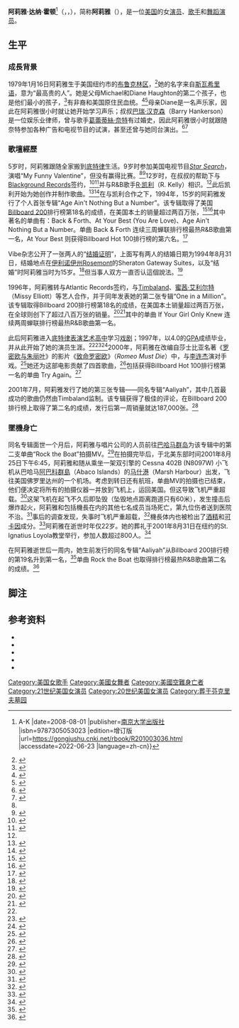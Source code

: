 {{Redirect|阿莉雅}}
{{Expand language|1=en|status=yes|time=2022-06-25T03:30:10+00:00}}
{{Infobox person
| name                = 阿莉雅<br/>Aaliyah
| image               = Aaliyah in blue.jpg
| image_size          = 230px
| landscape           = <!-- yes, if wide image, otherwise leave blank -->
| alt                 = 
| caption             = 
| birth_name          = Aaliyah Dana Haughton
| native_name         = 
| native_name_lang    = 
| alias               = <!--This field is for official stage names, NOT nicknames.-->
| birth_date          = {{Birth date|1979|1|16}}
| spouse       = {{marriage|[[劳·凯利|劳·凯利]]|1994|1995|reason=divorced}}
| birth_place         = {{USA}}[[纽约州|纽约州]][[纽约市|纽约市]][[布鲁克林区|布鲁克林区]]
| home_town           = {{USA}}[[密歇根州|密歇根州]][[底特律|底特律]]
| death_date          = {{Death date and age|2001|8|25|1979|1|16}}
| death_place         = {{BHS}}[[阿巴科群岛|阿巴科群岛]]
| death_cause         = [[坠机|坠机]]
| resting_place       = [[美国|美国]][[纽约州|纽约州]][[威斯特彻斯特郡|威斯特彻斯特郡]][[格林堡|格林堡]][[芬克里夫墓园|芬克里夫墓园]]
| occupation          = {{flatlist|
*歌手
*舞者
*女演员
*模特
}}
| relatives           = 
| awards              = 
| module  = {{Infobox musical artist|embed=yes
| background          = solo_singer
| genre               = {{flat list|
*[[R&B|R&B]]
*[[Pop_(音樂類型)|Pop]]
*[[嘻哈音乐|hip hop]]
}}
| instrument          = 人声
| years_active        = 1991–2001
| label               = {{flat list| 
*[[Blackground_Records|Blackground]]
*[[Jive唱片公司|Jive]]
*[[大西洋唱片|大西洋唱片]]
*[[维京唱片|维京唱片]]}}
| associated_acts     = [[Missy_Elliott|Missy Elliott]], [[Ginuwine|Ginuwine]], [[R._Kelly|R. Kelly]], [[Slick_Rick|Slick Rick]], [[提姆巴兰|提姆巴兰]], [[Treach|Treach]], [[Static_Major|Static Major]]
| website             = {{URL|aaliyah.com}}
}}}}

'''阿莉雅·达纳·霍顿'''<ref>{{cite book |author1=王小峰 |authorlink1=王小峰 |editor=章雷 |title=欧美流行音乐指南{{·}}A-K |date=2008-08-01 |publisher=[[南京大学出版社|南京大学出版社]] |isbn=9787305053023 |edition=增订版 |url=https://gongjushu.cnki.net/rbook/R201003036.html |accessdate=2022-06-23 |language=zh-cn}}</ref>（{{lang-en|Aaliyah Dana Haughton}}，{{IPAc-en|a:|ˈ|l|iː|ə}}，{{bd|1979年|1月16日|2001年|8月25日}}），简称'''阿莉雅'''（{{lang-en|Aaliyah}}），是一位[[美国|美国]]的女[[演员|演员]]、[[歌手|歌手]]和[[舞蹈演员|舞蹈演员]]。

== 生平 ==
=== 成長背景 ===
1979年1月16日阿莉雅生于美国纽约市的[[布鲁克林区|布鲁克林区]]，<ref name="Allmusic">{{cite web|last=Huey|first=Steve|title=Aaliyah - Biography|work=[[Allmusic|Allmusic]]|url=http://www.allmusic.com/artist/aaliyah-p44722|accessdate=2008-11-08}}</ref>她的名字来自[[斯瓦希里语|斯瓦希里语]]，意为“最高贵的人”。她是父母Michael和Diane Haughton的第二个孩子，也是他们最小的孩子，<ref>{{harvnb|Sutherland|2005|p=1}}</ref>有非裔和美国原住民血统。<ref name="CNN">{{cite web|url=http://archives.cnn.com/2001/COMMUNITY/08/27/welbekin.cnna/index.html|title=Vibe Magazine's Emil Wilbekin: Remembering Aaliyah|date=2001-08-27|work=[[CNN|CNN]]|accessdate=2009-05-06}}</ref><ref>{{harvnb|Sutherland|2005|p=9}}</ref>母亲Diane是一名声乐家，因此在阿莉雅很小时就让她开始学习声乐；叔叔[[巴瑞·汉克森|巴瑞·汉克森]]（Barry Hankerson）是一位娱乐业律师，曾与歌手[[葛蕾蒂絲·奈特|葛蕾蒂絲·奈特]]有过婚史，因此阿莉雅很小时就跟随奈特参加各种广告和电视节目的试演，甚至还曾与她同台演出。<ref name="AMG rock">{{harvnb|Bogdanov|Woodstra|Erlewine|2002|p=1|Ref=none}}</ref><ref name="The Independent">{{cite web|url=http://www.independent.co.uk/news/obituaries/aaliyah-755377.html|title=Aaliyah - Obituaries, News|last=Perrone|first=Pierre|date=2001-08-27|work=[[The_Independent|The Independent]]|publisher=[[Independent_News_&_Media|Independent News & Media]]|accessdate=2009-04-04}}</ref>

=== 歌壇經歷 ===
5岁时，阿莉雅跟随全家搬到[[底特律|底特律]]生活。9岁时参加美国电视节目''[[Star_Search|Star Search]]''，演唱“My Funny Valentine”，但没有赢得比赛。<ref name="Allmusic" /><ref>{{harvnb|Sutherland|2005|p=15}}</ref>12岁时，在叔叔的帮助下与[[Blackground_Records|Blackground Records]]签约，<ref>{{harvnb|Farley|2002|p=35}}</ref><ref name="Telegraph">{{cite web|url=http://www.telegraph.co.uk/news/obituaries/1338606/Aaliyah.html|title=Aaliyah|date=2001-11-22|work=[[The_Daily_Telegraph|The Daily Telegraph]]|publisher=Telegraph Media Group|accessdate=2009-05-10}}</ref>并与R&B歌手[[R·凯利|R·凯利]]（R. Kelly）相识。<ref name="The Independent"/>此后凯利开始为她创作并制作歌曲。<ref name="Latest Victim">{{cite web|url=http://findarticles.com/p/articles/mi_m1077/is_1_57/ai_79515051/|title=Aaliyah: Latest Victim Of Crashes That Cut Short Fame - Obituary|date=2001-11|work=[[FindArticles|FindArticles]]|publisher=[[CBS公司|CBS公司]]|accessdate=2009-05-10|archiveurl=https://archive.is/20120524001045/http://findarticles.com/p/articles/mi_m1077/is_1_57/ai_79515051/|archivedate=2012-05-24|deadurl=yes}}</ref><ref>{{cite web|url=http://www.rollingstone.com/artists/aaliyah/articles/story/5933021/aaliyah_dies_in_plane_crash|title=Aaliyah Dies in Plane Crash |last=Dansby|first=Andrew|date=2001-08-27|work=[[Rolling_Stone|Rolling Stone]]|publisher=[[Jann_Wenner|Wenner Media]]|accessdate=2009-05-10}}</ref>在与凯利合作之下，1994年，15岁的阿莉雅发行了个人首张专辑“Age Ain't Nothing But a Number”。该专辑取得了美国[[Billboard_200|Billboard 200]]排行榜第18名的成绩，在美国本土的销量超过两百万张，<ref name="Aaliyah albums">{{cite web|url=http://www.billboard.com/#/artist/aaliyah/chart-history/36610?f=305&g=Albums|title=Artist Chart History - Aaliyah - Albums|work=[[告示牌_(雜誌)|Billboard]]|publisher=[[Nielsen_Company|Nielsen Business Media]]|accessdate=2009-07-23}}</ref><ref>{{cite journal en|last=Pesselnick|first=Jill|date=2001-11-17|title=Madonna Earns Another RIAA Diamond|publisher=Nielsen Business Media|volume=113|issue=46|page=69|issn=0006-2510|url=http://books.google.com/books?id=ExIEAAAAMBAJ&pg=PA69&dq|accessdate=2009-05-15}}</ref>其中著名的单曲有：Back & Forth、At Your Best (You Are Love)、Age Ain't Nothing But a Number。单曲 Back & Forth 连续三周蝉联排行榜最热R&B歌曲第一名，At Your Best 则获得Billboard Hot 100排行榜的第六名。<ref name="Billboard">{{cite web|url=http://www.billboard.com/#/news/chart-beat-bonus-1036092.story|title=Chart Beat Bonus|date=2001-08-31|work=Billboard|publisher=Nielsen Business Media|accessdate=2009-07-23}}</ref>

Vibe杂志公开了一张两人的“[[结婚证明|结婚证明]]”，上面写有两人的结婚日期为1994年8月31日，结婚地点在[[伊利诺伊州|伊利诺伊州]]Rosemont的Sheraton Gateway Suites，以及“结婚”时阿莉雅当时为15岁。<ref name="Vibe">{{cite web|url=http://www.vibe.com/news/online_exclusives/2008/09/rkelly_day_part3/|title=R. Kelly: Indecent Proposal|date=2008-09-18|work=[[Vibe_(magazine)|Vibe]]|publisher=Vibe Media Group|accessdate=2009-05-14|archive-url=https://web.archive.org/web/20081201115820/http://www.vibe.com/news/online_exclusives/2008/09/rkelly_day_part3/|archive-date=2008-12-01|dead-url=yes}}</ref>但当事人双方一直否认這個說法。<ref name="Kenyatta">{{harvnb|Kenyatta|2002|p=25}}</ref>

1996年，阿莉雅转与Atlantic Records签约，与[[Timbaland|Timbaland]]、[[蜜茜·艾利尔特|蜜茜·艾利尔特]]（Missy Elliott）等艺人合作，并于同年发表她的第二张专辑“One in a Million”。该专辑取得Billboard 200排行榜第18名的成绩，在美国本土销量超过两百万张，在全球则创下了超过八百万张的销量。<ref>{{cite web|url=http://www.guardian.co.uk/news/2001/aug/27/guardianobituaries.carolinesullivan|title=Obituary: Aaliyah|last=Sullivan|first=Caroline|date=2001-08-27|work=[[The_Guardian|The Guardian]]|publisher=[[Guardian_Media_Group|Guardian Media Group]]|accessdate=2009-04-24}}</ref><ref>{{harvnb|Simmonds|2008|p=454}}</ref>其中的单曲 If Your Girl Only Knew 连续两周蝉联排行榜最热R&B歌曲第一名。

此后阿莉雅进入[[底特律表演艺术高中|底特律表演艺术高中]]学习[[戏剧|戏剧]]；1997年，以4.0的[[成績平均積點|GPA]]成绩毕业，并从此开始了她的演员生涯。<ref name="The Independent"/><ref>{{cite web|url=http://www.usatoday.com/life/music/2001-08-25-aaliyah.htm|title=Aaliyah: A life in the spotlight, lost far too early|last=Jones|first=Steve|date=2001-08-28|work=[[USA_Today|USA Today]]|publisher=[[Gannett_Company|Gannett Company]]|accessdate=2009-06-11}}</ref><ref>{{harvnb|Farley|2002|p=77}}</ref>2000年，阿莉雅在改编自莎士比亚名著《[[罗密欧与朱丽叶|罗密欧与朱丽叶]]》的影片《[[致命罗密欧|致命罗密欧]]》（''Romeo Must Die''）中，与[[李连杰|李连杰]]演对手戏。<ref>{{cite web|url=http://www.ew.com/ew/article/0,,85088,00.html|title='Romeo' and Julia |last=Wolk|first=Josh|date=2000-03-26|work=[[Entertainment_Weekly|Entertainment Weekly]]|publisher=[[Time_Inc.|Time]]|accessdate=2009-05-10}}</ref>她还为这部电影贡献了四首歌曲，<ref>{{cite web|url=http://www.nytimes.com/2001/08/27/arts/aaliyah-22-singer-who-first-hit-the-charts-at-14.html|title=Aaliyah, 22, Singer Who First Hit the Charts at 14|last=Pareles|first=Jon|date=2001-08-27|work=[[The_New_York_Times|The New York Times]]|publisher=[[The_New_York_Times_Company|The New York Times Company]]|accessdate=2009-05-10}}</ref>包括获得Billboard Hot 100排行榜第一名的单曲 Try Again。<ref>{{harvnb|Bronson|2003|p=896}}</ref>

2001年7月，阿莉雅发行了她的第三张专辑——同名专辑“Aaliyah”，其中几首最成功的歌曲仍然由Timbaland监制。该专辑获得了极佳的评论，在Billboard 200排行榜上取得了第二名的成绩，发行后第一周销量就达187,000张。<ref>{{cite web|url=http://www.billboard.com/#/news/keys-wards-off-aaliyah-foxy-at-no-1-968867.story|title=Keys Wards Off Aaliyah, Foxy At No. 1|last=Martens|first=Todd|date=2001-07-26|work=Billboard|publisher=Nielsen Business Media|accessdate=2009-07-23}}</ref>

=== 墜機身亡 ===
同名专辑面世一个月后，阿莉雅与唱片公司的人员前往[[巴哈马群岛|巴哈马群岛]]为该专辑中的第二支单曲“Rock the Boat”拍摄MV。<ref name="MTV News">{{cite web|url=http://www.mtv.com/news/articles/1448402/20010826/aaliyah.jhtml|title=Aaliyah Killed In Plane Crash|last=Schumacher-Rasmussen|first=Eric|date=2001-08-26|work=[[MTV_News|MTV News]]|accessdate=2009-04-09}}</ref>在拍摄完毕后，于北美东部时间2001年8月25日下午6:45，阿莉雅和随从乘坐一架双引擎的 Cessna 402B (N8097W) 小飞机从巴哈马[[阿巴科群島|阿巴科群島]]（Abaco Islands）的[[马什港|马什港]]（Marsh Harbour）出发，飞往美国佛罗里达州的一个机场。考虑到转日还有航班，单曲MV的拍摄也已结束，他们便决定将所有的拍摄仪器一并放到飞机上，运回美国。但这导致飞机严重超载。<ref>{{cite web|url=http://www.blender.com/lists/68556/10-worst-rock-star-plane-crashes.html|title=10 Worst Rock Star Plane Crashes|last=Peisner|first=David|date=2009-04-01|work=[[Blender_(magazine)|Blender]]|publisher=Alpha Media Group|accessdate=2009-04-07|archive-url=https://web.archive.org/web/20101021015009/http://www.blender.com/lists/68556/10-worst-rock-star-plane-crashes.html|archive-date=2010-10-21|dead-url=yes}}</ref>这架飞机在起飞不久后即坠毁（坠毁地点距离跑道只有60米），发生撞击后爆炸起火，阿莉雅和包括機長在内的其他七名成员当场死亡，第九位伤者送到医院不治。<ref>{{cite web|url=http://archives.cnn.com/2001/SHOWBIZ/Music/08/26/death.aaliyah/|title=U.S. investigators to probe Aaliyah crash|date=2001-08-27|work=CNN|accessdate=2009-04-08}}</ref>事后的调查发现，失事时飞机严重超载，<ref>{{cite web|url=http://www.mtv.com/news/articles/1448577/20010831/aaliyah.jhtml|title=Report Shows Aaliyah's Plane Was Overloaded|last=Schumacher-Rasmussen|first=Eric|date=2001-08-31|work=MTV News|accessdate=2009-07-02}}</ref>機長体内也被检出了[[酒精|酒精]]和[[可卡因|可卡因]]成分。<ref>{{cite web|url=http://www.cbsnews.com/stories/2003/11/19/entertainment/main584494.shtml|title=Aaliyah Crash Pilot Was On Cocaine|last=Holguin|first=Jaime|date=2003-11-11|work=CBS News|accessdate=2009-04-07}}</ref>阿莉雅在逝世时年仅22岁。她的葬礼于2001年8月31日在纽约的St. Ignatius Loyola教堂举行，参加人数超过800人。<ref>{{cite web|url=http://www.cbsnews.com/stories/2001/08/26/entertainment/main308179.shtml|title=Hundreds Say Good-Bye To Aaliyah|last=Miliano|first=Lou|date=2001-08-31|work=[[CBS_News|CBS News]]|accessdate=2009-04-24}}</ref>

在阿莉雅逝世后一周内，她生前发行的同名专辑“Aaliyah”从Billboard 200排行榜的第19名升到第一名，<ref>{{cite web|url=http://www.billboard.com/#/news/aaliyah-posthumously-tops-album-chart-1046803.story|title=Aaliyah Posthumously Tops Album Chart|last=Martens|first=Todd|date=2001-09-06|work=Billboard|publisher=Nielsen Business Media|accessdate=2009-07-23}}</ref>单曲 Rock the Boat 也取得排行榜最热R&B歌曲第二名的成绩。<ref name="singles chart">{{cite web|url=http://www.allmusic.com/artist/aaliyah-p44722|title=Aaliyah = Charts & Awards|work=Allmusic|accessdate=2009-07-23}}</ref>

== 脚注 ==
{{reflist}}

== 参考资料 ==
* {{cite book|last=Sutherland|first=William|title=Aaliyah Remembered|publisher=[[Trafford_Publishing|Trafford Publishing]]|year=2005|isbn=1412050626}}
* {{cite book|last=Farley|first=John|title=Aaliyah: More Than a Woman|publisher=Simon & Schuster|date=2002|isbn=0743455665}}
* {{cite book|last=Kenyatta|first=Kelly|title=An R&B Princess in Words and Pictures|publisher=Amber Books Publishing|date=2002|isbn=0970222432}}
* {{cite book|last=Simmonds|first=Jeremy|title=The Encyclopedia of Dead Rock Stars|publisher=Chicago Review Press|year=2008|isbn=1556527543}}
* {{cite book|last=Bronson|first=Fred|title=The Billboard Book of Number 1 Hits|url=https://archive.org/details/billboardbookofn0000bron_f8a3|publisher=Billboard Books|year=2003|isbn=0823076776}}

{{Authority control}}
{{DEFAULTSORT:Aaliyah}}

[[Category:美国女歌手|Category:美国女歌手]]
[[Category:美國女舞者|Category:美國女舞者]]
[[Category:美國空難身亡者|Category:美國空難身亡者]]
[[Category:21世纪美国女演员|Category:21世纪美国女演员]]
[[Category:20世纪美国女演员|Category:20世纪美国女演员]]
[[Category:葬于芬克里夫墓园|Category:葬于芬克里夫墓园]]